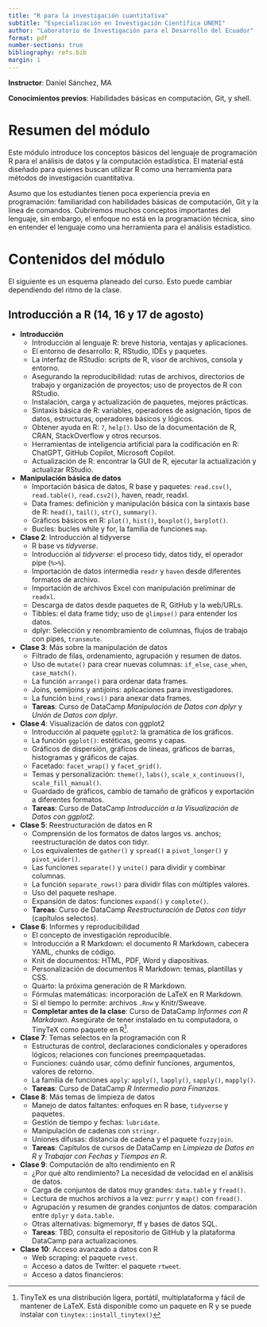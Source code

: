 ```yaml
---
title: "R para la investigación cuantitativa"
subtitle: "Especialización en Investigación Científica UNEMI"
author: "Laboratorio de Investigación para el Desarrollo del Ecuador"
format: pdf
number-sections: true
bibliography: refs.bib
margin: 1
---
```


**Instructor**: Daniel Sánchez, MA

**Conocimientos previos**: Habilidades básicas en computación, Git, y shell.

# Resumen del módulo

Este módulo introduce los conceptos básicos del lenguaje de programación R para el análisis de datos y la computación estadística. El material está diseñado para quienes buscan utilizar R como una herramienta para métodos de investigación cuantitativa. 

Asumo que los estudiantes tienen poca experiencia previa en programación: familiaridad con habilidades básicas de computación, Git y la línea de comandos. Cubriremos muchos conceptos importantes del lenguaje, sin embargo, el enfoque no está en la programación técnica, sino en entender el lenguaje como una herramienta para el análisis estadístico.

# Contenidos del módulo {#sec-contents}

El siguiente es un esquema planeado del curso. Esto puede cambiar dependiendo del ritmo de la clase.

## Introducción a R (14, 16 y 17 de agosto)

- **Introducción**
    - Introducción al lenguaje R: breve historia, ventajas y aplicaciones.
    - El entorno de desarrollo: R, RStudio, IDEs y paquetes.
    - La interfaz de RStudio: scripts de R, visor de archivos, consola y entorno.
    - Asegurando la reproducibilidad: rutas de archivos, directorios de trabajo y organización de proyectos; uso de proyectos de R con RStudio.
    - Instalación, carga y actualización de paquetes, mejores prácticas.
    - Sintaxis básica de R: variables, operadores de asignación, tipos de datos, estructuras, operadores básicos y lógicos.
    - Obtener ayuda en R: `?`, `help()`. Uso de la documentación de R, CRAN, StackOverflow y otros recursos.
    - Herramientas de inteligencia artificial para la codificación en R: ChatGPT, GitHub Copilot, Microsoft Copilot.
    - Actualización de R: encontrar la GUI de R, ejecutar la actualización y actualizar RStudio.

- **Manipulación básica de datos**
    - Importación básica de datos, R base y paquetes: `read.csv()`, `read.table()`, `read.csv2()`, haven, readr, readxl.
    - Data frames: definición y manipulación básica con la sintaxis base de R: `head()`, `tail()`, `str()`, `summary()`. 
    - Gráficos básicos en R: `plot()`, `hist()`, `boxplot()`, `barplot()`.
    - Bucles: bucles while y for, la familia de funciones `map`.

- **Clase 2**: Introducción al tidyverse
     - R base vs *tidyverse*.
     - Introducción al *tidyverse*: el proceso tidy, datos tidy, el operador pipe (`%>%`).
     - Importación de datos intermedia `readr` y `haven` desde diferentes formatos de archivo.
     - Importación de archivos Excel con manipulación preliminar de `readxl`.
     - Descarga de datos desde paquetes de R, GitHub y la web/URLs.
     - Tibbles: el data frame tidy; uso de `glimpse()` para entender los datos.
     - dplyr: Selección y renombramiento de columnas, flujos de trabajo con pipes, `transmute`.

- **Clase 3**: Más sobre la manipulación de datos
    - Filtrado de filas, ordenamiento, agrupación y resumen de datos.
    - Uso de `mutate()` para crear nuevas columnas: `if_else`, `case_when`, `case_match()`.
    - La función `arrange()` para ordenar data frames.
    - Joins, semijoins y antijoins: aplicaciones para investigadores.
    - La función `bind_rows()` para anexar data frames.
    - **Tareas**: Curso de DataCamp *Manipulación de Datos con dplyr* y *Unión de Datos con dplyr*.

- **Clase 4**: Visualización de datos con ggplot2
    - Introducción al paquete `ggplot2`: la gramática de los gráficos.
    - La función `ggplot()`: estéticas, geoms y capas.
    - Gráficos de dispersión, gráficos de líneas, gráficos de barras, histogramas y gráficos de cajas.
    - Facetado: `facet_wrap()` y `facet_grid()`.
    - Temas y personalización: `theme()`, `labs()`, `scale_x_continuous()`, `scale_fill_manual()`.
    - Guardado de gráficos, cambio de tamaño de gráficos y exportación a diferentes formatos.
    - **Tareas**: Curso de DataCamp *Introducción a la Visualización de Datos con ggplot2*.

- **Clase 5**: Reestructuración de datos en R
    - Comprensión de los formatos de datos largos vs. anchos; reestructuración de datos con tidyr.
    - Los equivalentes de `gather()` y `spread()` a `pivot_longer()` y `pivot_wider()`.
    - Las funciones `separate()` y `unite()` para dividir y combinar columnas.
    - La función `separate_rows()` para dividir filas con múltiples valores.
    - Uso del paquete reshape.
    - Expansión de datos: funciones `expand()` y `complete()`.
    - **Tareas**: Curso de DataCamp *Reestructuración de Datos con tidyr* (capítulos selectos).

- **Clase 6**: Informes y reproducibilidad
    - El concepto de investigación reproducible.
    - Introducción a R Markdown: el documento R Markdown, cabecera YAML, chunks de código.
    - Knit de documentos: HTML, PDF, Word y diapositivas.
    - Personalización de documentos R Markdown: temas, plantillas y CSS.
    - Quarto: la próxima generación de R Markdown.
    - Fórmulas matemáticas: incorporación de LaTeX en R Markdown.
    - Si el tiempo lo permite: archivos `.Rnw` y Knitr/Sweave.
    - **Completar antes de la clase**: Curso de DataCamp *Informes con R Markdown*. Asegúrate de tener instalado \LaTeX en tu computadora, o TinyTeX como paquete en R^[TinyTeX es una distribución ligera, portátil, multiplataforma y fácil de mantener de LaTeX. Está disponible como un paquete en R y se puede instalar con `tinytex::install_tinytex()`].

- **Clase 7**: Temas selectos en la programación con R
    - Estructuras de control, declaraciones condicionales y operadores lógicos; relaciones con funciones preempaquetadas.
    - Funciones: cuándo usar, cómo definir funciones, argumentos, valores de retorno.
    - La familia de funciones `apply`: `apply()`, `lapply()`, `sapply()`, `mapply()`.
    - **Tareas**: Curso de DataCamp *R Intermedio para Finanzas*.

- **Clase 8**: Más temas de limpieza de datos
    - Manejo de datos faltantes: enfoques en R base, `tidyverse` y paquetes.
    - Gestión de tiempo y fechas: `lubridate`.
    - Manipulación de cadenas con `stringr`.
    - Uniones difusas: distancia de cadena y el paquete `fuzzyjoin`.
    - **Tareas**: Capítulos de cursos de DataCamp en *Limpieza de Datos en R* y *Trabajar con Fechas y Tiempos en R*.

- **Clase 9**: Computación de alto rendimiento en R
    - ¿Por qué alto rendimiento? La necesidad de velocidad en el análisis de datos.
    - Carga de conjuntos de datos muy grandes: `data.table` y `fread()`.
    - Lectura de muchos archivos a la vez: `purrr` y `map()` con `fread()`.
    - Agrupación y resumen de grandes conjuntos de datos: comparación entre `dplyr` y `data.table`.
    - Otras alternativas: bigmemoryr, ff y bases de datos SQL.
    - **Tareas**: TBD, consulta el repositorio de GitHub y la plataforma DataCamp para actualizaciones.

- **Clase 10**: Acceso avanzado a datos con R
    - Web scraping: el paquete `rvest`.
    - Acceso a datos de Twitter: el paquete `rtweet`.
    - Acceso a datos financieros:
